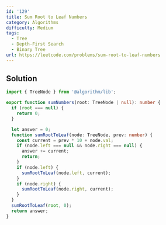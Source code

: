 ```yaml
---
id: '129'
title: Sum Root to Leaf Numbers
category: Algorithms
difficulty: Medium
tags:
  - Tree
  - Depth-First Search
  - Binary Tree
url: https://leetcode.com/problems/sum-root-to-leaf-numbers
---
```


## Solution

```typescript showLineNumbers
import { TreeNode } from '@algorithm/lib';

export function sumNumbers(root: TreeNode | null): number {
  if (root === null) {
    return 0;
  }

  let answer = 0;
  function sumRootToLeaf(node: TreeNode, prev: number) {
    const current = prev * 10 + node.val;
    if (node.left === null && node.right === null) {
      answer += current;
      return;
    }
    if (node.left) {
      sumRootToLeaf(node.left, current);
    }
    if (node.right) {
      sumRootToLeaf(node.right, current);
    }
  }
  sumRootToLeaf(root, 0);
  return answer;
}
```
